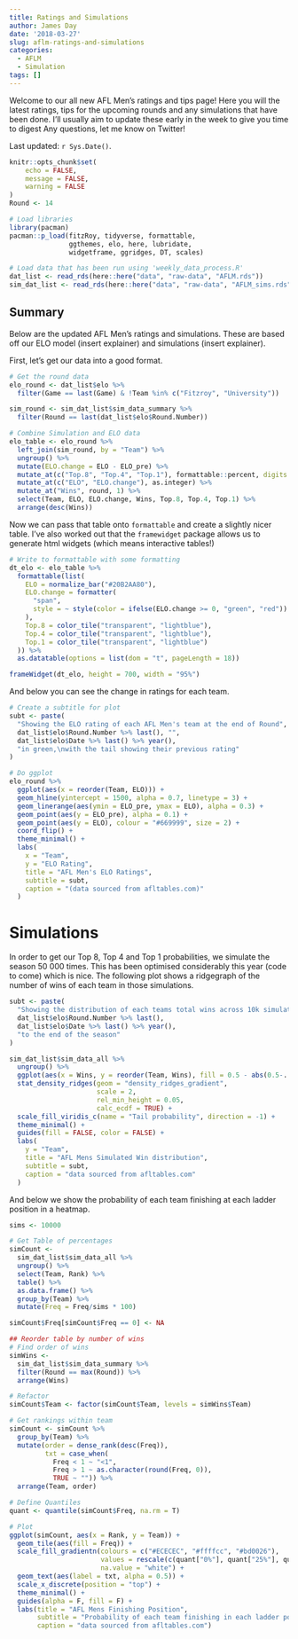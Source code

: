 ```yaml
---
title: Ratings and Simulations
author: James Day
date: '2018-03-27'
slug: aflm-ratings-and-simulations
categories:
  - AFLM
  - Simulation
tags: []
---
```


Welcome to our all new AFL Men's ratings and tips page! Here you will the latest ratings, tips for the upcoming rounds and any simulations that have been done. I'll usually aim to update these early in the week to give you time to digest Any questions, let me know on Twitter! 

Last updated: `r Sys.Date()`.

```r
knitr::opts_chunk$set(
	echo = FALSE,
	message = FALSE,
	warning = FALSE
)
Round <- 14
```

```r
# Load libraries
library(pacman)
pacman::p_load(fitzRoy, tidyverse, formattable, 
               ggthemes, elo, here, lubridate, 
               widgetframe, ggridges, DT, scales)

# Load data that has been run using 'weekly_data_process.R'
dat_list <- read_rds(here::here("data", "raw-data", "AFLM.rds"))
sim_dat_list <- read_rds(here::here("data", "raw-data", "AFLM_sims.rds"))
```

## Summary
Below are the updated AFL Men's ratings and simulations. These are based off our ELO model (insert explainer) and simulations (insert explainer). 

First, let's get our data into a good format. 

```r
# Get the round data
elo_round <- dat_list$elo %>%
  filter(Game == last(Game) & !Team %in% c("Fitzroy", "University"))

sim_round <- sim_dat_list$sim_data_summary %>%
  filter(Round == last(dat_list$elo$Round.Number))

# Combine Simulation and ELO data
elo_table <- elo_round %>%
  left_join(sim_round, by = "Team") %>%
  ungroup() %>%
  mutate(ELO.change = ELO - ELO_pre) %>%
  mutate_at(c("Top.8", "Top.4", "Top.1"), formattable::percent, digits = 1) %>%
  mutate_at(c("ELO", "ELO.change"), as.integer) %>%
  mutate_at("Wins", round, 1) %>%
  select(Team, ELO, ELO.change, Wins, Top.8, Top.4, Top.1) %>%
  arrange(desc(Wins))
```

Now we can pass that table onto `formattable` and create a slightly nicer table. I've also worked out that the `framewidget` package allows us to generate html widgets (which means interactive tables!)
```r
# Write to formattable with some formatting
dt_elo <- elo_table %>%
  formattable(list(
    ELO = normalize_bar("#20B2AA80"),
    ELO.change = formatter(
      "span",
      style = ~ style(color = ifelse(ELO.change >= 0, "green", "red"))
    ),
    Top.8 = color_tile("transparent", "lightblue"),
    Top.4 = color_tile("transparent", "lightblue"),
    Top.1 = color_tile("transparent", "lightblue")
  )) %>%
  as.datatable(options = list(dom = "t", pageLength = 18))

frameWidget(dt_elo, height = 700, width = "95%")
```

And below you can see the change in ratings for each team. 

```r
# Create a subtitle for plot
subt <- paste(
  "Showing the ELO rating of each AFL Men's team at the end of Round",
  dat_list$elo$Round.Number %>% last(), "",
  dat_list$elo$Date %>% last() %>% year(),
  "in green,\nwith the tail showing their previous rating"
)

# Do ggplot
elo_round %>%
  ggplot(aes(x = reorder(Team, ELO))) +
  geom_hline(yintercept = 1500, alpha = 0.7, linetype = 3) +
  geom_linerange(aes(ymin = ELO_pre, ymax = ELO), alpha = 0.3) +
  geom_point(aes(y = ELO_pre), alpha = 0.1) +
  geom_point(aes(y = ELO), colour = "#669999", size = 2) +
  coord_flip() +
  theme_minimal() +
  labs(
    x = "Team",
    y = "ELO Rating",
    title = "AFL Men's ELO Ratings",
    subtitle = subt,
    caption = "(data sourced from afltables.com)"
  )
```

# Simulations
In order to get our Top 8, Top 4 and Top 1 probabilities, we simulate the season 50 000 times. This has been optimised considerably this year (code to come) which is nice. The following plot shows a ridgegraph of the number of wins of each team in those simulations. 

```r
subt <- paste(
  "Showing the distribution of each teams total wins across 10k simulations from\nRound",
  dat_list$elo$Round.Number %>% last(),
  dat_list$elo$Date %>% last() %>% year(),
  "to the end of the season"
)

sim_dat_list$sim_data_all %>%
  ungroup() %>%
  ggplot(aes(x = Wins, y = reorder(Team, Wins), fill = 0.5 - abs(0.5-..ecdf..))) +
  stat_density_ridges(geom = "density_ridges_gradient", 
                      scale = 2, 
                      rel_min_height = 0.05,
                      calc_ecdf = TRUE) +
  scale_fill_viridis_c(name = "Tail probability", direction = -1) +
  theme_minimal() +
  guides(fill = FALSE, color = FALSE) +
  labs(
    y = "Team",
    title = "AFL Mens Simulated Win distribution",
    subtitle = subt,
    caption = "data sourced from afltables.com"
  )
```

And below we show the probability of each team finishing at each ladder position in a heatmap. 
```r
sims <- 10000

# Get Table of percentages
simCount <-
  sim_dat_list$sim_data_all %>%
  ungroup() %>%
  select(Team, Rank) %>%
  table() %>%
  as.data.frame() %>%
  group_by(Team) %>%
  mutate(Freq = Freq/sims * 100) 

simCount$Freq[simCount$Freq == 0] <- NA

## Reorder table by number of wins
# Find order of wins
simWins <- 
  sim_dat_list$sim_data_summary %>%
  filter(Round == max(Round)) %>%
  arrange(Wins)

# Refactor
simCount$Team <- factor(simCount$Team, levels = simWins$Team)

# Get rankings within team
simCount <- simCount %>% 
  group_by(Team) %>% 
  mutate(order = dense_rank(desc(Freq)),
         txt = case_when(
           Freq < 1 ~ "<1", 
           Freq > 1 ~ as.character(round(Freq, 0)), 
           TRUE ~ "")) %>%
  arrange(Team, order)

# Define Quantiles
quant <- quantile(simCount$Freq, na.rm = T)

```

```r
# Plot
ggplot(simCount, aes(x = Rank, y = Team)) +
  geom_tile(aes(fill = Freq)) +
  scale_fill_gradientn(colours = c("#ECECEC", "#ffffcc", "#bd0026"),
                       values = rescale(c(quant["0%"], quant["25%"], quant["100%"])),
                       na.value = "white") +
  geom_text(aes(label = txt, alpha = 0.5)) +
  scale_x_discrete(position = "top") +
  theme_minimal() + 
  guides(alpha = F, fill = F) + 
  labs(title = "AFL Mens Finishing Position",
       subtitle = "Probability of each team finishing in each ladder position",
       caption = "data sourced from afltables.com")

```




